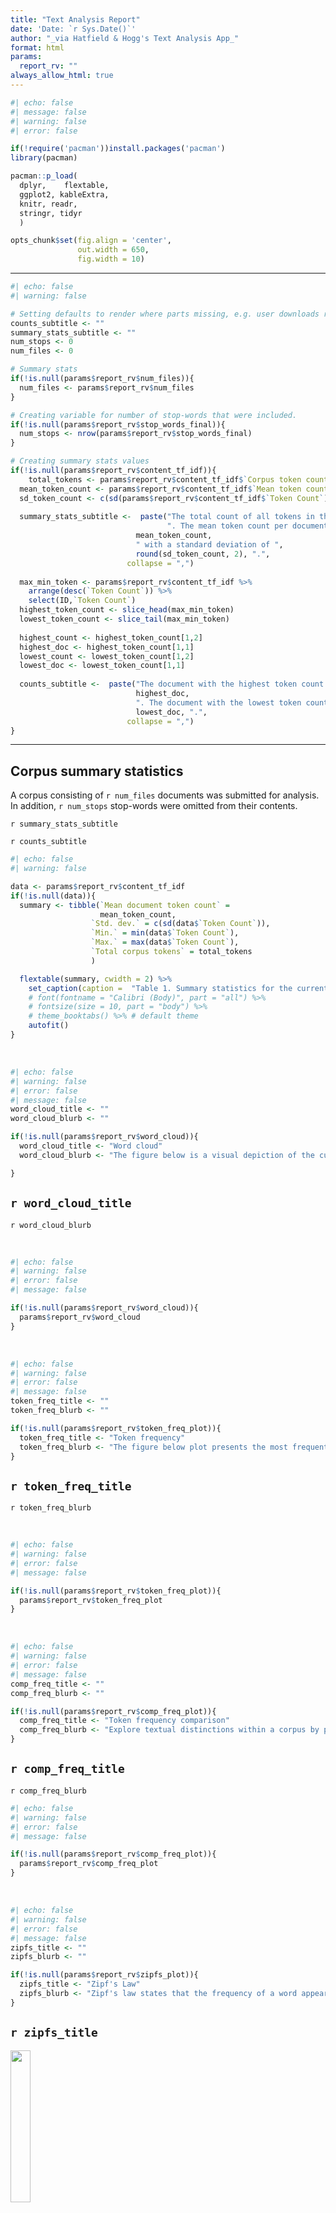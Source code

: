 ```yaml
---
title: "Text Analysis Report"
date: 'Date: `r Sys.Date()`'
author: "_via Hatfield & Hogg's Text Analysis App_"
format: html
params:
  report_rv: ""
always_allow_html: true
---
```


```r
#| echo: false
#| message: false
#| warning: false
#| error: false

if(!require('pacman'))install.packages('pacman')
library(pacman)

pacman::p_load(
  dplyr,    flextable,
  ggplot2, kableExtra,
  knitr, readr,
  stringr, tidyr
  )

opts_chunk$set(fig.align = 'center',
               out.width = 650, 
               fig.width = 10)
```

---

```r
#| echo: false
#| warning: false

# Setting defaults to render where parts missing, e.g. user downloads report with nothing uploaded
counts_subtitle <- ""
summary_stats_subtitle <- ""
num_stops <- 0
num_files <- 0

# Summary stats 
if(!is.null(params$report_rv$num_files)){
  num_files <- params$report_rv$num_files
}

# Creating variable for number of stop-words that were included.
if(!is.null(params$report_rv$stop_words_final)){
  num_stops <- nrow(params$report_rv$stop_words_final)
} 

# Creating summary stats values
if(!is.null(params$report_rv$content_tf_idf)){
    total_tokens <- params$report_rv$content_tf_idf$`Corpus token count`[1]
  mean_token_count <- params$report_rv$content_tf_idf$`Mean token count`[1]
  sd_token_count <- c(sd(params$report_rv$content_tf_idf$`Token Count`))
  
  summary_stats_subtitle <-  paste("The total count of all tokens in the corpus was ", total_tokens,
                                   ". The mean token count per document was ", 
                            mean_token_count, 
                            " with a standard deviation of ", 
                            round(sd_token_count, 2), ".",
                          collapse = ",")
  
  max_min_token <- params$report_rv$content_tf_idf %>%
    arrange(desc(`Token Count`)) %>%
    select(ID,`Token Count`)
  highest_token_count <- slice_head(max_min_token)
  lowest_token_count <- slice_tail(max_min_token)
  
  highest_count <- highest_token_count[1,2]
  highest_doc <- highest_token_count[1,1]
  lowest_count <- lowest_token_count[1,2]
  lowest_doc <- lowest_token_count[1,1]
  
  counts_subtitle <-  paste("The document with the highest token count (", highest_count, ") was ", 
                            highest_doc, 
                            ". The document with the lowest token count (", lowest_count, ") was ", 
                            lowest_doc, ".",
                          collapse = ",")
}
```

--------------------------------------------------------

## Corpus summary statistics

A corpus consisting of `r num_files` documents was submitted for analysis. In addition, `r num_stops` stop-words were omitted from their contents.

`r summary_stats_subtitle`
\

`r counts_subtitle`
\

```r
#| echo: false
#| warning: false

data <- params$report_rv$content_tf_idf
if(!is.null(data)){
  summary <- tibble(`Mean document token count` = 
                    mean_token_count, 
                  `Std. dev.` = c(sd(data$`Token Count`)),
                  `Min.` = min(data$`Token Count`), 
                  `Max.` = max(data$`Token Count`), 
                  `Total corpus tokens` = total_tokens
                  )

  flextable(summary, cwidth = 2) %>% 
    set_caption(caption =  "Table 1. Summary statistics for the current corpus.") %>% 
    # font(fontname = "Calibri (Body)", part = "all") %>%
    # fontsize(size = 10, part = "body") %>%
    # theme_booktabs() %>% # default theme
    autofit()
}
```

\

```r
#| echo: false
#| warning: false
#| error: false
#| message: false
word_cloud_title <- ""
word_cloud_blurb <- ""

if(!is.null(params$report_rv$word_cloud)){
  word_cloud_title <- "Word cloud"
  word_cloud_blurb <- "The figure below is a visual depiction of the current text data, with token size corresponding to frequency in the corpus. Thus, a word cloud serves as a quick overview of most frequent terms in the uploaded documents."

}
```

## `r word_cloud_title`

`r word_cloud_blurb`

\

```r
#| echo: false
#| warning: false
#| error: false
#| message: false

if(!is.null(params$report_rv$word_cloud)){
  params$report_rv$word_cloud
}
```

\


```r
#| echo: false
#| warning: false
#| error: false
#| message: false
token_freq_title <- ""
token_freq_blurb <- ""

if(!is.null(params$report_rv$token_freq_plot)){
  token_freq_title <- "Token frequency"
  token_freq_blurb <- "The figure below plot presents the most frequently occuring tokens in the submitted text data."
}
```

## `r token_freq_title`

`r token_freq_blurb`

\

```r
#| echo: false
#| warning: false
#| error: false
#| message: false

if(!is.null(params$report_rv$token_freq_plot)){
  params$report_rv$token_freq_plot
}
```

\

```r
#| echo: false
#| warning: false
#| error: false
#| message: false
comp_freq_title <- ""
comp_freq_blurb <- ""

if(!is.null(params$report_rv$comp_freq_plot)){
  comp_freq_title <- "Token frequency comparison"
  comp_freq_blurb <- "Explore textual distinctions within a corpus by plotting the token proportions of an individual document against the combined token proportions of the rest of the corpus—tokens near the central line indicate similar usage, while those distant reveal variations in proportions."
}
```

## `r comp_freq_title`
`r comp_freq_blurb`

```r
#| echo: false
#| warning: false
#| error: false
#| message: false

if(!is.null(params$report_rv$comp_freq_plot)){
  params$report_rv$comp_freq_plot
}
```

\

```r
#| echo: false
#| warning: false
#| error: false
#| message: false
zipfs_title <- ""
zipfs_blurb <- ""

if(!is.null(params$report_rv$zipfs_plot)){
  zipfs_title <- "Zipf's Law"
  zipfs_blurb <- "Zipf's law states that the frequency of a word appearing is inversely proportional to its rank. This inverse proportional relationship is visualised by plotting these values generated. from the uploaded corpus on log scales."
}
```

## `r zipfs_title`

![](zipfs_law.png){fig-align="center" width="25%"}\

`r zipfs_blurb`

\

```r
#| echo: false
#| warning: false
#| error: false
#| message: false
if(!is.null(params$report_rv$zipfs_plot)){
  params$report_rv$zipfs_plot
}
```

\


```r
#| echo: false
#| warning: false
#| error: false
#| message: false
tf_idf_title <- ""
tf_idf_blurb <- ""
tf_idf_subtitle_1 <- ""
tf_idf_subtitle_2 <- ""

if(!is.null(params$report_rv$tf_idf_plot) && !is.null(params$report_rv$tf_idf_IDs) 
   && !is.null(params$report_rv$content_tf_idf)){
  tf_idf_title <- "Term frequency-inverse document frequency (tf-idf)"
  tf_idf_blurb <- "Term frequency-inverse document frequency (tf-idf) is a method used to quantify which words are important to a document. Tf-idf is the product of a term's frequency and the inverse document frequency, producing a statistic which measures how important a term is to a document. The method aims to decrease weighting of common terms and increase weighting of terms with low frequencies."
  
  # Generating blurb about which terms most important
  # Extract IDs tf-idf is performed on
  id1 <- params$report_rv$tf_idf_IDs[1]
  id2 <- params$report_rv$tf_idf_IDs[2]

  # Extract list of most important words according to tf-idf
  # for each document.
  tf_idf_id1 <- params$report_rv$content_tf_idf %>%
    filter(ID == id1) %>%
    arrange(desc(tf_idf)) %>%
    select(Token)
  tf_idf_id2 <- params$report_rv$content_tf_idf %>%
    filter(ID == id2) %>%
    arrange(desc(tf_idf)) %>%
    select(Token)

  tf_idf_subtitle_1 <-  paste("Tf-idf analysis shows some of the most important words to the document",
                            id1, " are: ", tf_idf_id1$Token[1], ",",
                            tf_idf_id1$Token[2],
                            ", and ",
                            tf_idf_id1$Token[3], ".",
                            collapse = ",")
  tf_idf_subtitle_2 <-  paste("Furthermore, the most important words to the document",
                            id2, " are: ", tf_idf_id2$Token[1], ",",
                            tf_idf_id2$Token[2],
                            ", and ",
                            tf_idf_id2$Token[3], ".",
                            collapse = ",")
}
```

## `r tf_idf_title`


`r tf_idf_blurb`

![](idf_eqn.png){fig-align="center" width="45%"}

\

```r
#| echo: false
#| warning: false
#| error: false
#| message: false

if(!is.null(params$report_rv$tf_idf_plot)){
  params$report_rv$tf_idf_plot
}
```


`r tf_idf_subtitle_1`
`r tf_idf_subtitle_2`

\

